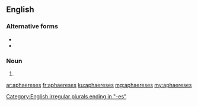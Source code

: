 {{also|aphæreses}}
==English==

===Alternative forms===
* {{l|en|aphæreses}}
* {{l|en|aphereses}}

===Noun===
{{head|en|noun plural form}}

# {{plural of|aphaeresis|lang=en}}

[[Category:English irregular plurals ending in "-es"]]

[[ar:aphaereses]]
[[fr:aphaereses]]
[[ku:aphaereses]]
[[mg:aphaereses]]
[[my:aphaereses]]